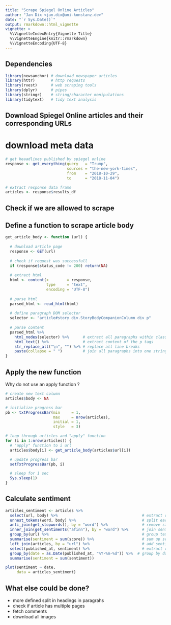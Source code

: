 ```yaml
---
title: "Scrape Spiegel Online Articles"
author: "Jan Dix <jan.dix@uni-konstanz.de>"
date: "`r Sys.Date()`"
output: rmarkdown::html_vignette
vignette: >
  %\VignetteIndexEntry{Vignette Title}
  %\VignetteEngine{knitr::rmarkdown}
  %\VignetteEncoding{UTF-8}
---
```


## Dependencies

```r
library(newsanchor) # download newspaper articles
library(httr)       # http requests
library(rvest)      # web scraping tools
library(dplyr)      # pipes
library(stringr)    # string/character manipulations 
library(tidytext)   # tidy text analysis
```



## Download Spiegel Online articles and their corresponding URLs

# download meta data

```r
# get heaadlines published by spiegel online
response <- get_everything(query   = "Trump",
                           sources = "the-new-york-times",
                           from    = "2018-10-29",
                           to      = "2018-11-04") 

# extract response data frame
articles <- response$results_df
```


## Check if we are allowed to scrape

## Define a function to scrape article body

```r
get_article_body <- function (url) {
  
  # download article page
  response <- GET(url)
  
  # check if request was successfull
  if (response$status_code != 200) return(NA)
  
  # extract html
  html <- content(x        = response, 
                  type     = "text", 
                  encoding = "UTF-8")
  
  # parse html
  parsed_html <- read_html(html)                   
  
  # define paragraph DOM selector
  selector <- "article#story div.StoryBodyCompanionColumn div p"
  
  # parse content
  parsed_html %>% 
    html_nodes(selector) %>%      # extract all paragraphs within class 'article-section'
    html_text() %>%               # extract content of the p tags
    str_replace_all("\n", "") %>% # replace all line breaks
    paste(collapse = " ")         # join all paragraphs into one string
}

```


## Apply the new function

Why do not use an apply function ?

```r
# create new text column
articles$body <- NA

# initialize progress bar
pb <- txtProgressBar(min     = 1, 
                     max     = nrow(articles), 
                     initial = 1, 
                     style   = 3)

# loop through articles and "apply" function
for (i in 1:nrow(articles)) {
  # "apply" function to i url
  articles$body[i] <- get_article_body(articles$url[i])

  # update progress bar
  setTxtProgressBar(pb, i)

  # sleep for 1 sec
  Sys.sleep(1)
}
```

## Calculate sentiment

```r
articles_sentiment <- articles %>%
  select(url, body) %>%                                     # extract required columns 
  unnest_tokens(word, body) %>%                             # split each article into single word
  anti_join(get_stopwords(), by = "word") %>%               # remove stopwords
  inner_join(get_sentiments("afinn"), by = "word") %>%      # join sentiment scores
  group_by(url) %>%                                         # group text again by their url
  summarise(sentiment = sum(score)) %>%                     # sum up sentiment scores
  left_join(articles, by = "url") %>%                       # add sentiment column to articles
  select(published_at, sentiment) %>%                       # extract required columns 
  group_by(date = as.Date(published_at, "%Y-%m-%d")) %>%  # group by date
  summarise(sentiment = sum(sentiment))
```


```r
plot(sentiment ~ date,
     data = articles_sentiment)
```




## What else could be done?

- more defined split in headings in paragrahs 
- check if article has multiple pages
- fetch comments
- download all images




